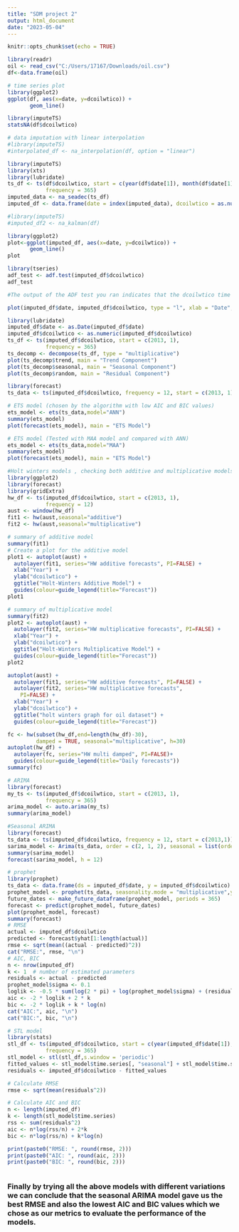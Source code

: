 ---
title: "SDM project 2"
output: html_document
date: "2023-05-04"
---

```{r setup, include=FALSE}
knitr::opts_chunk$set(echo = TRUE)
```

```{r}
library(readr)
oil <- read_csv("C:/Users/17167/Downloads/oil.csv")
df<-data.frame(oil)
```

```{r}
# time series plot 
library(ggplot2)
ggplot(df, aes(x=date, y=dcoilwtico)) +
       geom_line()
```
```{r}
library(imputeTS)
statsNA(df$dcoilwtico)
```
```{r}
# data imputation with linear interpolation
#library(imputeTS)
#interpolated_df <- na_interpolation(df, option = "linear")
```

```{r}
library(imputeTS)
library(xts)
library(lubridate)
ts_df <- ts(df$dcoilwtico, start = c(year(df$date[1]), month(df$date[1]), day(df$date[1])),
            frequency = 365)
imputed_data <- na_seadec(ts_df)
imputed_df <- data.frame(date = index(imputed_data), dcoilwtico = as.numeric(imputed_data))

```

```{r}
#library(imputeTS)
#imputed_df2 <- na_kalman(df)
```


```{r}
library(ggplot2)
plot<-ggplot(imputed_df, aes(x=date, y=dcoilwtico)) +
       geom_line()
plot
```

```{r}
library(tseries)
adf_test <- adf.test(imputed_df$dcoilwtico)
adf_test

#The output of the ADF test you ran indicates that the dcoilwtico time series in imputed_df is not stationary. This is suggested by the fact that the test statistic (Dickey-Fuller = -1.4754) is larger than the critical value at the 5% level for all common choices of the null hypothesis. The p-value of 0.8004 is also larger than the common significance level of 0.05, which further supports the notion that we cannot reject the null hypothesis of a unit root (i.e., non-stationarity).
```

```{r}
plot(imputed_df$date, imputed_df$dcoilwtico, type = "l", xlab = "Date", ylab = "Value")
```

```{r}
library(lubridate)
imputed_df$date <- as.Date(imputed_df$date)
imputed_df$dcoilwtico <- as.numeric(imputed_df$dcoilwtico)
ts_df <- ts(imputed_df$dcoilwtico, start = c(2013, 1),
            frequency = 365)
ts_decomp <- decompose(ts_df, type = "multiplicative")
plot(ts_decomp$trend, main = "Trend Component")
plot(ts_decomp$seasonal, main = "Seasonal Component")
plot(ts_decomp$random, main = "Residual Component")

```

```{r}
library(forecast)
ts_data <- ts(imputed_df$dcoilwtico, frequency = 12, start = c(2013, 1))
```

```{r}
# ETS model (chosen by the algorithm with low AIC and BIC values)
ets_model <- ets(ts_data,model="ANN")
summary(ets_model)
plot(forecast(ets_model), main = "ETS Model")
```

```{r}
# ETS model (Tested with MAA model and compared with ANN)
ets_model <- ets(ts_data,model="MAA")
summary(ets_model)
plot(forecast(ets_model), main = "ETS Model")
```

```{r}
#Holt winters models , checking both additive and multiplicative models and considering the model with lowest rmse.
library(ggplot2)
library(forecast)
library(gridExtra)
hw_df <- ts(imputed_df$dcoilwtico, start = c(2013, 1),
            frequency = 12)
aust <- window(hw_df)
fit1 <- hw(aust,seasonal="additive")
fit2 <- hw(aust,seasonal="multiplicative")
```

```{r}
# summary of additive model 
summary(fit1)
# Create a plot for the additive model
plot1 <- autoplot(aust) +
  autolayer(fit1, series="HW additive forecasts", PI=FALSE) +
  xlab("Year") +
  ylab("dcoilwtico") +
  ggtitle("Holt-Winters Additive Model") +
  guides(colour=guide_legend(title="Forecast"))
plot1
```

```{r}
# summary of multiplicative model
summary(fit2)
plot2 <- autoplot(aust) +
  autolayer(fit2, series="HW multiplicative forecasts", PI=FALSE) +
  xlab("Year") +
  ylab("dcoilwtico") +
  ggtitle("Holt-Winters Multiplicative Model") +
  guides(colour=guide_legend(title="Forecast"))
plot2
```

```{r}
autoplot(aust) +
  autolayer(fit1, series="HW additive forecasts", PI=FALSE) +
  autolayer(fit2, series="HW multiplicative forecasts",
    PI=FALSE) +
  xlab("Year") +
  ylab("dcoilwtico") +
  ggtitle("holt winters graph for oil dataset") +
  guides(colour=guide_legend(title="Forecast"))
```

```{r}
fc <- hw(subset(hw_df,end=length(hw_df)-30),
         damped = TRUE, seasonal="multiplicative", h=30)
autoplot(hw_df) +
  autolayer(fc, series="HW multi damped", PI=FALSE)+
  guides(colour=guide_legend(title="Daily forecasts"))
summary(fc)
```


```{r}
# ARIMA 
library(forecast)
my_ts <- ts(imputed_df$dcoilwtico, start = c(2013, 1),
            frequency = 365)
arima_model <- auto.arima(my_ts)
summary(arima_model)
```

```{r}
#Seasonal ARIMA
library(forecast)
ts_data <- ts(imputed_df$dcoilwtico, frequency = 12, start = c(2013,1))
sarima_model <- Arima(ts_data, order = c(2, 1, 2), seasonal = list(order = c(1, 1, 1), period = 12))
summary(sarima_model)
forecast(sarima_model, h = 12)

```



```{r}
# prophet
library(prophet)
ts_data <- data.frame(ds = imputed_df$date, y = imputed_df$dcoilwtico)
prophet_model <- prophet(ts_data, seasonality.mode = "multiplicative",yearly.seasonality=TRUE)
future_dates <- make_future_dataframe(prophet_model, periods = 365)
forecast <- predict(prophet_model, future_dates)
plot(prophet_model, forecast)
summary(forecast)
# RMSE
actual <- imputed_df$dcoilwtico
predicted <- forecast$yhat[1:length(actual)]
rmse <- sqrt(mean((actual - predicted)^2))
cat("RMSE:", rmse, "\n")
# AIC, BIC 
n <- nrow(imputed_df)
k <- 1  # number of estimated parameters
residuals <- actual - predicted
prophet_model$sigma <- 0.1
loglik <- -0.5 * sum(log(2 * pi) + log(prophet_model$sigma) + (residuals / prophet_model$sigma)^2)
aic <- -2 * loglik + 2 * k
bic <- -2 * loglik + k * log(n)
cat("AIC:", aic, "\n")
cat("BIC:", bic, "\n")

```


```{r}
# STL model
library(stats)
stl_df <- ts(imputed_df$dcoilwtico, start = c(year(imputed_df$date[1]), month(imputed_df$date[1]), day(imputed_df$date[1])),
            frequency = 365)
stl_model <- stl(stl_df,s.window = 'periodic')
fitted_values <- stl_model$time.series[, "seasonal"] + stl_model$time.series[, "trend"] + stl_model$time.series[, "remainder"]
residuals <- imputed_df$dcoilwtico - fitted_values

# Calculate RMSE
rmse <- sqrt(mean(residuals^2))

# Calculate AIC and BIC
n <- length(imputed_df)
k <- length(stl_model$time.series)
rss <- sum(residuals^2)
aic <- n*log(rss/n) + 2*k
bic <- n*log(rss/n) + k*log(n)

print(paste0("RMSE: ", round(rmse, 2)))
print(paste0("AIC: ", round(aic, 2)))
print(paste0("BIC: ", round(bic, 2)))



```
### Finally by trying all the above models with different variations we can conclude that the seasonal ARIMA model gave us the best RMSE and also the lowest AIC and BIC values which we chose as our metrics to evaluate the performance of the models.


